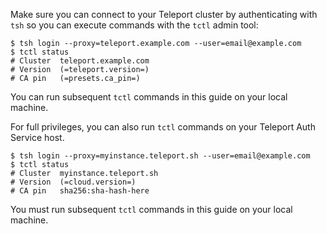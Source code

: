 Make sure you can connect to your Teleport cluster by authenticating with `tsh`
so you can execute commands with the `tctl` admin tool:

<Tabs>
<TabItem scope={["oss", "enterprise"]} label="Self-Hosted">

```code
$ tsh login --proxy=teleport.example.com --user=email@example.com
$ tctl status
# Cluster  teleport.example.com
# Version  (=teleport.version=)
# CA pin   (=presets.ca_pin=)
```

You can run subsequent `tctl` commands in this guide on your local machine.

For full privileges, you can also run `tctl` commands on your Teleport Auth
Service host.

</TabItem>
<TabItem scope={["cloud","team"]} label="Teleport Cloud">

```code
$ tsh login --proxy=myinstance.teleport.sh --user=email@example.com
$ tctl status
# Cluster  myinstance.teleport.sh
# Version  (=cloud.version=)
# CA pin   sha256:sha-hash-here
```

You must run subsequent `tctl` commands in this guide on your local machine.

</TabItem>
</Tabs>

